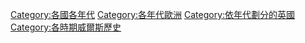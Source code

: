 [[Category:各國各年代|Category:各國各年代]]
[[Category:各年代歐洲|Category:各年代歐洲]]
[[Category:依年代劃分的英國|Category:依年代劃分的英國]]
[[Category:各時期威爾斯歷史|Category:各時期威爾斯歷史]]